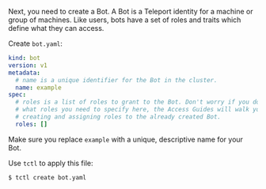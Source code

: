 Next, you need to create a Bot. A Bot is a Teleport identity for a machine or
group of machines. Like users, bots have a set of roles and traits which define
what they can access.

Create `bot.yaml`:

```yaml
kind: bot
version: v1
metadata:
  # name is a unique identifier for the Bot in the cluster.
  name: example
spec:
  # roles is a list of roles to grant to the Bot. Don't worry if you don't know
  # what roles you need to specify here, the Access Guides will walk you through
  # creating and assigning roles to the already created Bot.
  roles: []
```

Make sure you replace `example` with a unique, descriptive name for your Bot.

Use `tctl` to apply this file:

```code
$ tctl create bot.yaml
```